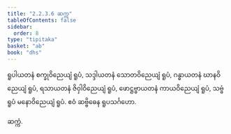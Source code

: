 ```yaml
---
title: "2.2.3.6 ဆက္က"
tableOfContents: false
sidebar:
  order: 8
type: "tipitaka"
basket: "ab"
book: "dhs"
---
```



<DynamicBreadcrumb />

<Division number="972" book="dhs">

<Paragraph number="1630" book="dhs">
ရူပါယတနံ စက္ခုဝိညေယျံ ရူပံ, သဒ္ဒါယတနံ သောတဝိညေယျံ ရူပံ, ဂန္ဓာယတနံ ဃာနဝိညေယျံ ရူပံ, ရသာယတနံ ဇိဝှါဝိညေယျံ ရူပံ, ဖောဋ္ဌဗ္ဗာယတနံ ကာယဝိညေယျံ ရူပံ, သဗ္ဗံ ရူပံ မနောဝိညေယျံ ရူပံ.

</Paragraph>
</Division>

<Paragraph number="1631" type="center" book="dhs">
ဧဝံ ဆဗ္ဗိဓေန ရူပသင်္ဂဟော.

  
ဆက္ကံ.
</Paragraph>